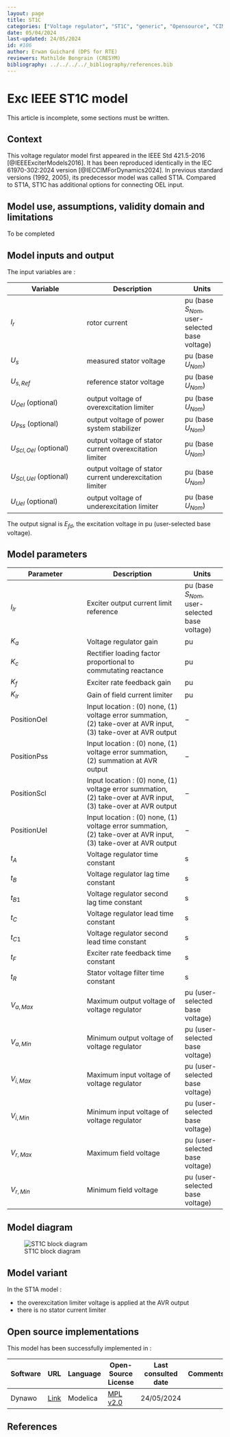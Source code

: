 ```yaml
---
layout: page
title: ST1C
categories: ["Voltage regulator", "ST1C", "generic", "Opensource", "CIM model", "RMS", "phasor", "MRL4", "Single phase", "ExcIEEEST1C", "IEEE", "dynawo", "#106"]
date: 05/04/2024
last-updated: 24/05/2024
id: #106
author: Erwan Guichard (DPS for RTE)
reviewers: Mathilde Bongrain (CRESYM)
bibliography: ../../../../_bibliography/references.bib
---
```

# Exc IEEE ST1C model

This article is incomplete, some sections must be written.

## Context

This voltage regulator model first appeared in the IEEE Std 421.5-2016 [@IEEEExciterModels2016]. It has been reproduced identically in the IEC 61970-302:2024 version [@IECCIMForDynamics2024].
In previous standard versions (1992, 2005), its predecessor model was called ST1A. Compared to ST1A, ST1C has additional options for connecting OEL input.

## Model use, assumptions, validity domain and limitations

To be completed

## Model inputs and output

The input variables are :

| Variable | Description | Units |
|-----------|--------------| ------|
| $I_r$ | rotor current |$\text{pu}$ (base $S_{Nom}$, user-selected base voltage)|
|$U_s$ |measured stator voltage |$\text{pu}$ (base $U_{Nom}$)|
|$U_{s,Ref}$ |reference stator voltage |$\text{pu}$ (base $U_{Nom}$)|
|$U_{Oel}$ (optional) |output voltage of overexcitation limiter |$\text{pu}$ (base $U_{Nom}$)|
|$U_{Pss}$ (optional) |output voltage of power system stabilizer |$\text{pu}$ (base $U_{Nom}$)|
|$U_{Scl,Oel}$ (optional) |output voltage of stator current overexcitation limiter |$\text{pu}$ (base $U_{Nom}$)|
|$U_{Scl,Uel}$ (optional) |output voltage of stator current underexcitation limiter |$\text{pu}$ (base $U_{Nom}$)|
|$U_{Uel}$ (optional) |output voltage of underexcitation limiter |$\text{pu}$ (base $U_{Nom}$)|

The output signal is $E_{fd}$, the excitation voltage in $\text{pu}$ (user-selected base voltage).

## Model parameters

| Parameter | Description | Units |
|-----------|--------------| ------|
|$I_{lr}$ |Exciter output current limit reference |$\text{pu}$ (base $S_{Nom}$, user-selected base voltage)|
|$K_a$ |Voltage regulator gain |$\text{pu}$|
|$K_c$ |Rectifier loading factor proportional to commutating reactance |$\text{pu}$|
|$K_f$ |Exciter rate feedback gain |$\text{pu}$|
|$K_{lr}$ |Gain of field current limiter |$\text{pu}$|
|$\text{PositionOel}$ |Input location : (0) none, (1) voltage error summation, (2) take-over at AVR input, (3) take-over at AVR output|$-$|
|$\text{PositionPss}$ |Input location : (0) none, (1) voltage error summation, (2) summation at AVR output|$-$|
|$\text{PositionScl}$ |Input location : (0) none, (1) voltage error summation, (2) take-over at AVR input, (3) take-over at AVR output|$-$|
|$\text{PositionUel}$ |Input location : (0) none, (1) voltage error summation, (2) take-over at AVR input, (3) take-over at AVR output|$-$|
|$t_A$ |Voltage regulator time constant |$\text{s}$|
|$t_B$ |Voltage regulator lag time constant |$\text{s}$|
|$t_{B1}$ |Voltage regulator second lag time constant |$\text{s}$|
|$t_C$ |Voltage regulator lead time constant |$\text{s}$|
|$t_{C1}$ |Voltage regulator second lead time constant |$\text{s}$|
|$t_F$ |Exciter rate feedback time constant |$\text{s}$|
|$t_R$ |Stator voltage filter time constant |$\text{s}$|
|$V_{a,Max}$ |Maximum output voltage of voltage regulator |$\text{pu}$ (user-selected base voltage)|
|$V_{a,Min}$ |Minimum output voltage of voltage regulator |$\text{pu}$ (user-selected base voltage)|
|$V_{i,Max}$ |Maximum input voltage of voltage regulator |$\text{pu}$ (user-selected base voltage)|
|$V_{i,Min}$ |Minimum input voltage of voltage regulator |$\text{pu}$ (user-selected base voltage)|
|$V_{r,Max}$ |Maximum field voltage |$\text{pu}$ (user-selected base voltage)|
|$V_{r,Min}$ |Minimum field voltage |$\text{pu}$ (user-selected base voltage)|

## Model diagram

![ST1C block diagram](ST1C.drawio.svg){#fig-st1c-diagram}

## Model variant

In the ST1A model :

- the overexcitation limiter voltage is applied at the AVR output
- there is no stator current limiter

## Open source implementations

This model has been successfully implemented in :

| Software      | URL | Language | Open-Source License | Last consulted date | Comments |
| ------------- | --- | -------- | ------------------- | ------------------- | -------- |
| Dynawo | [Link](https://github.com/dynawo/dynawo) | Modelica | [MPL v2.0](https://www.mozilla.org/en-US/MPL/2.0/)  | 24/05/2024 |  |

## References

::: {#refs}
::: 
